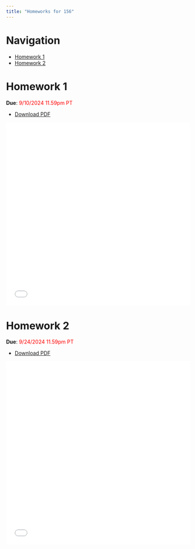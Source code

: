 ```yaml
---
title: "Homeworks for 156"
---
```


# Navigation

- [Homework 1](#homework-1)
- [Homework 2](#homework-2)


# Homework 1

**Due**: <span style="color:red">9/10/2024 11.59pm PT</span>


- [Download PDF](./HW1.pdf)

<embed
	src="./HW1.pdf"
	type="application/pdf"
	width="100%"
	height="500px"
	title="Embedded PDF Viewer"
/>

# Homework 2

**Due**: <span style="color:red">9/24/2024 11.59pm PT</span>


- [Download PDF](./HW2.pdf)

<embed
	src="./HW2.pdf"
	type="application/pdf"
	width="100%"
	height="500px"
	title="Embedded PDF Viewer"
/>